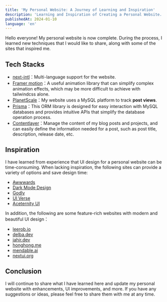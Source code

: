 ```yaml
---
title: 'My Personal Website: A Journey of Learning and Inspiration'
description: 'Learning and Inspiration of Creating a Personal Website.'
publishedAt: 2024-01-10
language: 'en'
---
```


Hello everyone! My personal website is now complete. During the process, I learned new techniques that I would like to share, along with some of the sites that inspired me.

## Tech Stacks
- [next-intl](https://next-intl-docs.vercel.app)：Multi-language support for the website.
- [Framer motion](https://www.framer.com/motion/)：A useful animation library that can simplify complex animation effects, which may be more difficult to achieve with tailwindcss alone.
- [PlanetScale](https://planetscale.com/)：My website uses a MySQL platform to track **post views**.
- [Prisma](https://www.prisma.io/)：This ORM library is designed for easy interaction with MySQL databases and provides intuitive APIs that simplify the database operation process.
- [Contentlayer](https://www.contentlayer.dev/)：Manage the content of my blog posts and projects, and can easily define the information needed for a post, such as post title, description, release date, etc.

## Inspiration
I have learned from experience that UI design for a personal website can be time-consuming. When lacking inspiration, the following sites can provide a variety of options and save design time:
- [Awwwards](https://www.awwwards.com/)
- [Dark Mode Design](https://www.darkmodedesign.com)
- [Godly](https://godly.website/)
- [UI Verse](https://uiverse.io/)
- [Aceternity UI](https://ui.aceternity.com/components)

In addition, the following are some feature-rich websites with modern and beautiful UI design：
- [leerob.io](https://leerob.io)
- [delba.dev](https://delba.dev/)
- [jahir.dev](https://jahir.dev/)
- [honghong.me](https://honghong.me/)
- [mendable.ai](https://www.mendable.ai/)
- [nextui.org](https://nextui.org/)

## Conclusion
I will continue to share what I have learned here and update my personal website with enhancements, UI improvements, and more. If you have any suggestions or ideas, please feel free to share them with me at any time.
